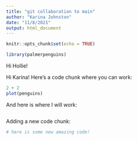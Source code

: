```yaml
---
title: "git collaboration to main"
author: "Karina Johnston"
date: "11/8/2021"
output: html_document
---
```


```r
knitr::opts_chunk$set(echo = TRUE)

library(palmerpenguins)
```

Hi Hollie!

Hi Karina! Here's a code chunk where you can work: 
```r
2 + 2
plot(penguins)
```


And here is where I will work: 
```r

```


Adding a new code chunk:
```r
# here is some new amazing code!
```

